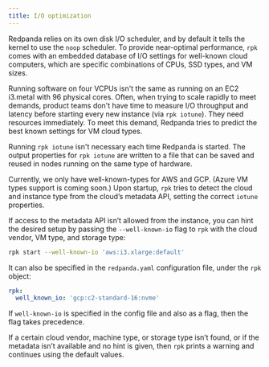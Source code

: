 ```yaml
---
title: I/O optimization
---
```


Redpanda relies on its own disk I/O scheduler, and by default it tells the kernel to 
use the `noop` scheduler. To provide near-optimal performance,
`rpk` comes with an embedded database of I/O settings for well-known cloud
computers, which are specific combinations of CPUs, SSD types, and VM sizes. 

Running software on four VCPUs isn't the same as running on an EC2 i3.metal
with 96 physical cores. Often, when trying to scale rapidly to meet demands,
product teams don't have time to measure I/O throughput and latency before
starting every new instance (via `rpk iotune`). They need resources immediately. To meet this demand, Redpanda tries to predict the best known
settings for VM cloud types.

Running `rpk iotune` isn't necessary each 
time Redpanda is started. The output properties for `rpk iotune` are written to a file
that can be saved and reused in nodes running on the same type of hardware.

Currently, we only have well-known-types for AWS and GCP. (Azure VM types support
is coming soon.) Upon startup, `rpk` tries to detect the cloud and
instance type from the cloud’s metadata API, setting the correct `iotune`
properties.

If access to the metadata API isn’t allowed from the instance, you can hint
the desired setup by passing the `--well-known-io` flag to `rpk` with the
cloud vendor, VM type, and storage type:

```bash
rpk start --well-known-io 'aws:i3.xlarge:default'
```

It can also be specified in the `redpanda.yaml` configuration file, under the `rpk`
object:

```yaml
rpk:
  well_known_io: 'gcp:c2-standard-16:nvme'
```

If `well-known-io` is specified in the config file and also as a flag, then the flag takes precedence.

If a certain cloud vendor, machine type, or storage type isn’t
found, or if the metadata isn’t available and no hint is given, then `rpk` prints a
warning and continues using the default values.
